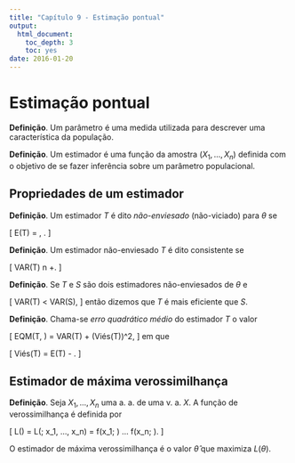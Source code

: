 ```yaml
---
title: "Capítulo 9 - Estimação pontual"
output:
  html_document:
    toc_depth: 3
    toc: yes
date: 2016-01-20
---
```




# Estimação pontual

**Definição**. Um parâmetro é uma medida utilizada para descrever uma característica da população.

**Definição**. Um estimador é uma função da amostra $(X_1, ..., X_n)$ definida com o objetivo de se fazer inferência sobre um parâmetro populacional.

## Propriedades de um estimador

**Definição**. Um estimador $T$ é dito *não-enviesado* (não-viciado) para $\theta$ se

\[
E(T) = \theta, \quad \text{para todo } \theta.
\]

**Definição**. Um estimador não-enviesado $T$ é dito consistente se

\[
VAR(T) \longrightarrow 0 \quad \text{quando} \quad n \longrightarrow +\infty.
\]

**Definição**. Se $T$ e $S$ são dois estimadores não-enviesados de $\theta$ e 

\[
VAR(T) < VAR(S),
\]
então dizemos que $T$ é mais eficiente que $S$.

**Definição**. Chama-se *erro quadrático médio* do estimador $T$ o valor

\[
EQM(T, \theta) = VAR(T) + (Viés(T))^2,
\]
em que

\[
Viés(T) = E(T) - \theta.
\]

## Estimador de máxima verossimilhança

**Definição**. Seja $X_1, ..., X_n$ uma a. a. de uma v. a. $X$. A função de verossimilhança é definida por 

\[
L(\theta) = L(\theta; x_1, ..., x_n) = f(x_1; \theta) ... f(x_n; \theta).
\]

O estimador de máxima verossimilhança é o valor $\hat{\theta}$ que maximiza $L(\theta)$.